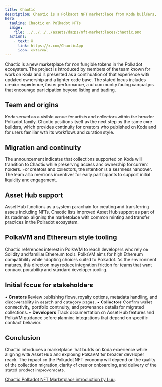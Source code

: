```yaml
---
title: Chaotic
description: Chaotic is a Polkadot NFT marketplace from Koda builders, enabling collection migration, Asset Hub support, and creator focused tools.
hero:
  tagline: Chaotic on Polkadot NFTs
  image: 
    file: ../../../../assets/dapps/nft-marketplaces/chaotic.png
  actions:
    - text: X
      link: https://x.com/ChaoticApp
      icon: external
---
```




Chaotic is a new marketplace for non fungible tokens in the Polkadot ecosystem. The project is introduced by members of the team known for work on Koda and is presented as a continuation of that experience with updated ownership and a lighter code base. The stated focus includes creator experience, faster performance, and community facing campaigns that encourage participation beyond listing and trading.

## Team and origins
Koda served as a visible venue for artists and collectors within the broader Polkadot family. Chaotic positions itself as the next step by the same core builders, which provides continuity for creators who published on Koda and for users familiar with its workflows and curation style.

## Migration and continuity
The announcement indicates that collections supported on Koda will transition to Chaotic while preserving access and ownership for current holders. For creators and collectors, the intention is a seamless handover. The team also mentions incentives for early participants to support initial liquidity and engagement.

## Asset Hub support
Asset Hub functions as a system parachain for creating and transferring assets including NFTs. Chaotic lists improved Asset Hub support as part of its roadmap, aligning the marketplace with common minting and transfer practices in the Polkadot ecosystem.

## PolkaVM and Ethereum style tooling
Chaotic references interest in PolkaVM to reach developers who rely on Solidity and familiar Ethereum tools. PolkaVM aims for high Ethereum compatibility while adopting choices suited to Polkadot. As the environment matures, this direction may reduce integration friction for teams that want contract portability and standard developer tooling.

## Initial focus for stakeholders
• **Creators**
Review publishing flows, royalty options, metadata handling, and discoverability in search and category pages.
• **Collectors**
Confirm wallet connectivity, portfolio continuity, and provenance details for migrated collections.
• **Developers**
Track documentation on Asset Hub features and PolkaVM guidance before planning integrations that depend on specific contract behavior.

## Conclusion
Chaotic introduces a marketplace that builds on Koda experience while aligning with Asset Hub and exploring PolkaVM for broader developer reach. The impact on the Polkadot NFT economy will depend on the quality of the collection migration, clarity of creator onboarding, and delivery of the stated product improvements.

[Chaotic Polkadot NFT Marketplace introduction by Luu](https://medium.com/chaoticart/chaotic-a-fresh-start-for-polkadot-nfts-c285c2d724f4).
